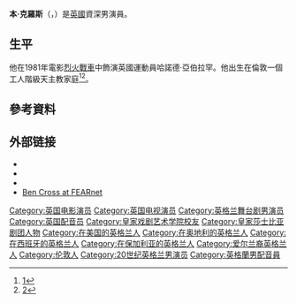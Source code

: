 {{Infobox person
| name                    = Ben Cross
| image                   =
| caption                 = 圖中央為克羅斯
| birthname               = Harry Bernard Cross
| birth_date               = {{birth date|1947|12|16|}}
| birth_place              = {{UK}}[[倫敦|倫敦]]
| death_date               = {{death_date_and age|2020|8|18|1947|12|16}}
| death_place              = {{AUT}}[[维也纳|维也纳]]
| othername               = 
| occupation              = 演員
| yearsactive             = 1973–現在
| spouse                  = 
| domesticpartner         = 
| website                 = 
}}
'''本·克羅斯'''（{{lang-en|Ben Cross}}，{{bd|1947年|12月16日|2020年|8月18日|catIdx=Cross}}）是[[英國|英國]]資深男演員。

==生平==
他在1981年電影[[烈火戰車_(1981年電影)|烈火戰車]]中飾演英國運動員哈諾德·亞伯拉罕。他出生在倫敦一個工人階級天主教家庭<ref>[http://news.google.ca/newspapers?id=dHgUAAAAIBAJ&sjid=rQIEAAAAIBAJ&pg=6778,3293629&dq=young-british-actor-winning-own-race-by-carol-horner&hl=en]{{dead link|date=2018年1月 |bot=InternetArchiveBot |fix-attempted=yes }}</ref><ref>[http://pqasb.pqarchiver.com/thestar/access/453313521.html?dids=453313521:453313521&FMT=ABS&FMTS=ABS:FT&type=current&date=Mar+01%2C+1992&author=Rita+Zekas+Toronto+Star&pub=Toronto+Star&desc=Ben+Cross+can't+outrun+Chariots+Of+Fire&pqatl=google]</ref>。

==參考資料==
{{Reflist}}

==外部链接 ==
* {{IMDb name|2027}}
* {{TCMDb name}}
* {{AllMovie name|15905}}
* [http://www.fearnet.com/movies/b13393_unholy.html Ben Cross at FEARnet] {{Wayback|url=http://www.fearnet.com/movies/b13393_unholy.html |date=20120323072324 }}

{{Authority control}}
{{DEFAULTSORT:Cross, Ben}}
[[Category:英国电影演员|Category:英国电影演员]]
[[Category:英国电视演员|Category:英国电视演员]]
[[Category:英格兰舞台剧男演员|Category:英格兰舞台剧男演员]]
[[Category:英国配音员|Category:英国配音员]]
[[Category:皇家戏剧艺术学院校友|Category:皇家戏剧艺术学院校友]]
[[Category:皇家莎士比亚剧团人物|Category:皇家莎士比亚剧团人物]]
[[Category:在美国的英格兰人|Category:在美国的英格兰人]]
[[Category:在奥地利的英格兰人|Category:在奥地利的英格兰人]]
[[Category:在西班牙的英格兰人|Category:在西班牙的英格兰人]]
[[Category:在保加利亚的英格兰人|Category:在保加利亚的英格兰人]]
[[Category:爱尔兰裔英格兰人|Category:爱尔兰裔英格兰人]]
[[Category:伦敦人|Category:伦敦人]]
[[Category:20世纪英格兰男演员|Category:20世纪英格兰男演员]]
[[Category:英格蘭男配音員|Category:英格蘭男配音員]]